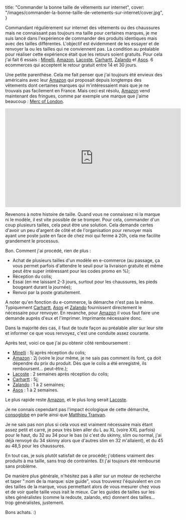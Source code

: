   title: "Commander la bonne taille de vêtements sur internet",
  cover:
    "/images/commander-la-bonne-taille-de-vetements-sur-internet/cover.jpg",
}

Commandant régulièrement sur internet des vêtements ou des chaussures mais ne connaissant pas toujours ma taille pour certaines marques, je me suis lancé dans l'expérience de commander des produits identiques mais avec des tailles différentes. L'objectif est évidemment de les essayer et de renvoyer la ou les tailles qui ne conviennent pas. La condition au préalable pour réaliser cette expérience était que les retours soient gratuits. Pour cela j'ai fait 6 essais : [Minelli](http://www.minelli.fr/), [Amazon](http://www.amazon.fr/), [Lacoste](http://www.lacoste.com/fr/), [Carhartt](http://www.carhartt-wip.com/), [Zalando](https://www.zalando.fr/) et [Asos](http://www.asos.com/). 6 ecommerces qui acceptent le retour gratuit entre 14 et 30 jours.

Une petite parenthèse. Cela me fait penser que j'ai toujours été envieux des américains avec leur [Amazon](http://www.amazon.fr/) qui proposait depuis longtemps des vêtements dont certaines marques qui m'intéressaient mais que je ne trouvais pas facilement en France. Mais ceci est résolu, [Amazon](http://www.amazon.fr/) vend maintenant des fringues, comme par exemple une marque que j'aime beaucoup : [Merc of London](http://www.merc-clothing.eu/).

<iframe
  width="560"
  height="315"
  src="https://www.youtube.com/embed/57APNJx0buo"
  frameBorder="0"
  allowfullscreen
></iframe>

Revenons à notre histoire de taille. Quand vous ne connaissez ni la marque ni le modèle, il est vite possible de se tromper. Pour cela, commander d'un coup plusieurs tailles, cela peut être une solution. Cela demande certes d'avoir un peu d'argent de côté et de l'organisation pour renvoyer mais ayant une poste juste en face de chez moi qui ferme à 20h, cela me facilite grandement le processus.

Bon. Comment j'ai procédé, rien de plus :

- Achat de plusieurs tailles d'un modèle en e-commerce (au passage, ça vous permet parfois d'attendre le seuil pour la livraison gratuite et même peut être super intéressant pour les codes promo en %);
- Réception du colis;
- Essai (en me laissant 2-3 jours, surtout pour les chaussures, les pieds bougeant durant la journée);
- Renvoi par la poste gratuitement.

A noter qu'en fonction du e-commerce, la démarche n'est pas la même. Typiquement [Carhartt](http://www.carhartt-wip.com/), [Asos](http://www.asos.com/) et [Zalando](https://www.zalando.fr/) fournissent directement le nécessaire pour renvoyer. En revanche, pour [Amazon](http://www.amazon.fr/) il vous faut faire une demande auprès d'eux et l'imprimer. Imprimante nécessaire donc.

Dans la majorité des cas, il faut de toute façon au préalable aller sur leur site et informer ce que vous renvoyez, c'est une conduite assez courante.

Après test, voici ce que j'ai pu obtenir côté remboursement :

- [Minelli](http://www.minelli.fr/) : 5j après réception du colis;
- [Amazon](http://www.amazon.fr/) : 2j (voire le jour même, je ne sais pas comment ils font, ça doit dépendre du prix du produit. Dès que le colis a été enregistré, ils remboursent… peut-être.);
- [Lacoste](http://www.lacoste.com/fr/) : 2 semaines après réception du colis;
- [Carhartt](http://www.carhartt-wip.com/) : 5j;
- [Zalando](https://www.zalando.fr/) : 1 à 2 semaines;
- [Asos](http://www.asos.com/) : 1 à 2 semaines.

Le plus rapide reste [Amazon](http://www.amazon.fr/), et le plus long serait [Lacoste](http://www.lacoste.com/fr/).

Je ne connais cependant pas l'impact écologique de cette démarche, [consoglobe](http://www.consoglobe.com/commerce-economie-rime-ecologie-2858-cg) en parle ainsi que [Matthieu Tranvan](http://www.matthieu-tranvan.fr/revue-de-tendance/acheter-en-ligne-un-nouveau-comportement-ecologique-qui-changerait-la-distribution-des-entreprises.html).

Je ne sais pas non plus si cela vous est vraiment nécessaire mais étant assez petit et carré, je peux très bien aller du L au XL (voire XXL parfois) pour le haut, du 32 au 34 pour le bas (si c'est du skinny, slim ou normal, j'ai déjà renvoyé du 34 skinny alors que d'autres slim en 32 m'allaient), et du 45 au 48,5 pour les chaussures.

En tout cas, je suis plutôt satisfait de ce procédé; j'obtiens vraiment des produits à ma taille, sans trop de contraintes. Et j'ai toujours été remboursé sans problème.

De manière plus générale, n'hésitez pas à aller sur un moteur de recherche et taper ":nom de la marque: size guide", vous trouverez l'équivalent en _cm_ des tailles de la marque, vous permettant alors de vous mesurer chez vous et de voir quelle taille vous irait le mieux. Car les guides de tailles sur les sites généralistes (comme la redoute, zalando, etc) donnent des tailles… trop généralistes, justement.

Bons achats. :)
